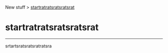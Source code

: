 New stuff > [startratratsratsratsrat](/docs/startratratsratsratsrat/)
# startratratsratsratsrat
---
srtartsratsratsratratsra